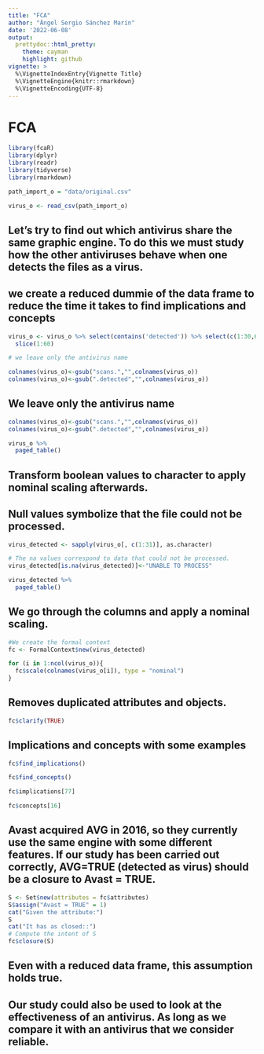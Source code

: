 ```yaml
---
title: "FCA"
author: "Ángel Sergio Sánchez Marín"
date: '2022-06-08'
output:
  prettydoc::html_pretty:
    theme: cayman
    highlight: github
vignette: >
  %\VignetteIndexEntry{Vignette Title}
  %\VignetteEngine{knitr::rmarkdown}
  %\VignetteEncoding{UTF-8}
---
```


# FCA

```r
library(fcaR)
library(dplyr)
library(readr)
library(tidyverse)
library(rmarkdown)
```

```r
path_import_o = "data/original.csv"
```

```r
virus_o <- read_csv(path_import_o)
```

## Let's try to find out which antivirus share the same graphic engine. To do this we must study how the other antiviruses behave when one detects the files as a virus.

## we create a reduced dummie of the data frame to reduce the time it takes to find implications and concepts

```r

virus_o <- virus_o %>% select(contains('detected')) %>% select(c(1:30,64)) %>% 
  slice(1:60)

# we leave only the antivirus name 

colnames(virus_o)<-gsub("scans.","",colnames(virus_o))
colnames(virus_o)<-gsub(".detected","",colnames(virus_o))
```

## We leave only the antivirus name

```r

colnames(virus_o)<-gsub("scans.","",colnames(virus_o))
colnames(virus_o)<-gsub(".detected","",colnames(virus_o))
```

```r
virus_o %>% 
  paged_table()
```

## Transform boolean values to character to apply nominal scaling afterwards.

## Null values symbolize that the file could not be processed.

```r

virus_detected <- sapply(virus_o[, c(1:31)], as.character)

# The na values correspond to data that could not be processed.
virus_detected[is.na(virus_detected)]<-"UNABLE TO PROCESS"
```

```r
virus_detected %>% 
  paged_table()
```

## We go through the columns and apply a nominal scaling.

```r
#We create the formal context
fc <- FormalContext$new(virus_detected)

for (i in 1:ncol(virus_o)){
  fc$scale(colnames(virus_o[i]), type = "nominal")
}

```

## Removes duplicated attributes and objects.

```r
fc$clarify(TRUE)
```

## Implications and concepts with some examples

```r
fc$find_implications()
```

```r
fc$find_concepts()
```

```r
fc$implications[77]
```

```r
fc$concepts[16]
```

## Avast acquired AVG in 2016, so they currently use the same engine with some different features. If our study has been carried out correctly, AVG=TRUE (detected as virus) should be a closure to Avast = TRUE.

```r
S <- Set$new(attributes = fc$attributes)
S$assign("Avast = TRUE" = 1)
cat("Given the attribute:")
S
cat("It has as closed::")
# Compute the intent of S
fc$closure(S)
```

## Even with a reduced data frame, this assumption holds true.

## Our study could also be used to look at the effectiveness of an antivirus. As long as we compare it with an antivirus that we consider reliable.
